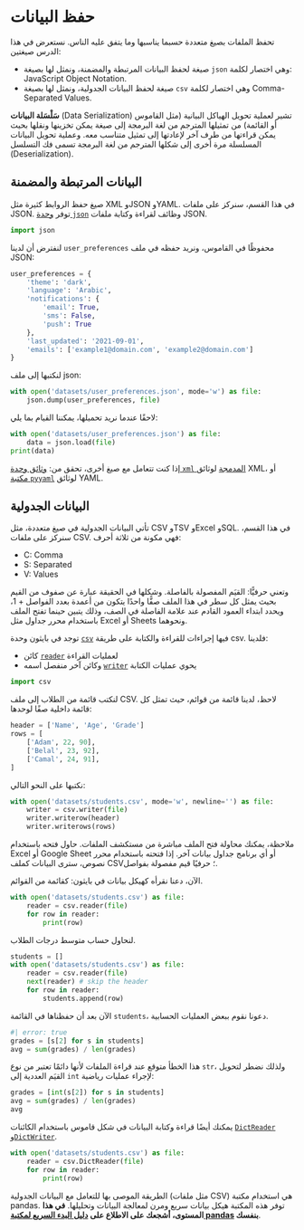 # حفظ البيانات

تحفظ الملفات بصيغ متعددة حسبما يناسبها وما يتفق عليه الناس. نستعرض في هذا الدرس صيغتين:

- صيغة لحفظ البيانات المرتبطة والمضمنة، ونمثل لها بصيغة `json` وهي اختصار لكلمة: JavaScript Object Notation.
- صيغة لحفظ البيانات الجدولية، ونمثل لها بصيغة `csv` وهي اختصار لكلمة Comma-Separated Values. 

**سَلْسَلة البيانات** (Data Serialization) تشير لعملية تحويل الهياكل البيانية (مثل القاموس أو القائمة) من تمثيلها المترجم من لغة البرمجة إلى صيغة يمكن تخزينها ونقلها بحيث يمكن قراءتها من طرف آخر لإعادتها إلى تمثيل متناسب معه. وعملية تحويل البيانات المسلسلة مرة أخرى إلى شكلها المترجم من لغة البرمجة تسمى فك التسلسل (Deserialization).

## البيانات المرتبطة والمضمنة

صيغ حفظ الروابط كثيرة مثل XML وJSON وYAML. في هذا القسم، سنركز على ملفات JSON. توفر [وحدة `json`](https://docs.python.org/3/library/json.html) وظائف لقراءة وكتابة ملفات JSON.

```python
import json
```

لنفترض أن لدينا `user_preferences` محفوظًا في القاموس، ونريد حفظه في ملف JSON:

```python
user_preferences = {
    'theme': 'dark',
    'language': 'Arabic',
    'notifications': {
        'email': True,
        'sms': False,
        'push': True
    },
    'last_updated': '2021-09-01',
    'emails': ['example1@domain.com', 'example2@domain.com']
}
```

لنكتبها إلى ملف json:

```python
with open('datasets/user_preferences.json', mode='w') as file:
    json.dump(user_preferences, file)
```

لاحقًا عندما نريد تحميلها، يمكننا القيام بما يلي:

```python
with open('datasets/user_preferences.json') as file:
    data = json.load(file)
print(data)
```

إذا كنت تتعامل مع صيغ أخرى، تحقق من: [وثائق وحدة `xml` المدمجة](https://docs.python.org/3/library/xml.html) لوثائق XML، أو [مكتبة `pyyaml`](https://pyyaml.org/wiki/PyYAMLDocumentation) لوثائق YAML.

## البيانات الجدولية

تأتي البيانات الجدولية في صيغ متعددة، مثل CSV وTSV وExcel وSQL. في هذا القسم، سنركز على ملفات CSV. فهي مكونة من ثلاثة أحرف:

- C: Comma
- S: Separated
- V: Values

وتعني حرفيًّا: القيَم المفصولة بالفاصلة. وشكلها في الحقيقة عبارة عن صفوف من القيم بحيث يمثل كل سطر في هذا الملف صفًّا واحدًا يتكون من أعمدة بعدد الفواصل + 1، ويحدد ابتداء العمود القادم عند علامة الفاصلة في الصف، وذلك يتبين حينما تفتح الملف باستخدام محرر جداول مثل Excel أو Sheets ونحوهما.

توجد في بايثون وحدة [`csv`](https://docs.python.org/3/library/csv.html) فيها إجراءات للقراءة والكتابة على طريقة csv. فلدينا:

- كائن [`reader`](https://docs.python.org/3/library/csv.html#csv.reader) لعمليات القراءة
- وكائن آخر منفصل اسمه [`writer`](https://docs.python.org/3/library/csv.html#csv.writer) يحوي عمليات الكتابة

```python
import csv
```

لنكتب قائمة من الطلاب إلى ملف CSV. لاحظ، لدينا قائمة من قوائم، حيث تمثل كل قائمة داخلية صفًا لوحدها:

```python
header = ['Name', 'Age', 'Grade']
rows = [
    ['Adam', 22, 90],
    ['Belal', 23, 92],
    ['Camal', 24, 91],
]
```

نكتبها على النحو التالي:

```python
with open('datasets/students.csv', mode='w', newline='') as file:
    writer = csv.writer(file)
    writer.writerow(header)
    writer.writerows(rows)
```

ملاحظة، يمكنك محاولة فتح الملف مباشرة من مستكشف الملفات. حاول فتحه باستخدام Excel أو Google Sheet أو أي برنامج جداول بيانات آخر. إذا فتحته باستخدام محرر نصوص، سترى البيانات كملف CSV؛ حرفيًا قيم مفصولة بفواصل.

الآن، دعنا نقرأه كهيكل بيانات في بايثون: كقائمة من القوائم.

```python
with open('datasets/students.csv') as file:
    reader = csv.reader(file)
    for row in reader:
        print(row)
```

لنحاول حساب متوسط درجات الطلاب.

```python
students = []
with open('datasets/students.csv') as file:
    reader = csv.reader(file)
    next(reader) # skip the header
    for row in reader:
        students.append(row)
```

الآن بعد أن حفظناها في القائمة `students`، دعونا نقوم ببعض العمليات الحسابية.

```python
#| error: true
grades = [s[2] for s in students]
avg = sum(grades) / len(grades)
```

هذا الخطأ متوقع عند قراءة الملفات لأنها دائمًا تعتبر من نوع `str`، ولذلك نضطر لتحويل القيَم العددية إلى `int` لإجراء عمليات رياضية:


```python
grades = [int(s[2]) for s in students]
avg = sum(grades) / len(grades)
avg
```

يمكنك أيضًا قراءة وكتابة البيانات في شكل قاموس باستخدام الكائنات [`DictReader`](https://docs.python.org/3/library/csv.html#csv.DictReader) و[`DictWriter`](https://docs.python.org/3/library/csv.html#csv.DictWriter).

```python
with open('datasets/students.csv') as file:
    reader = csv.DictReader(file)
    for row in reader:
        print(row)
```

الطريقة الموصى بها للتعامل مع البيانات الجدولية (مثل ملفات CSV) هي استخدام مكتبة pandas. توفر هذه المكتبة هيكل بيانات سريع ومرن لمعالجة البيانات وتحليلها. **في هذا المستوى، أشجعك على الاطلاع على [دليل البدء السريع لمكتبة pandas](https://pandas.pydata.org/docs/getting_started/intro_tutorials/index.html) بنفسك**.

